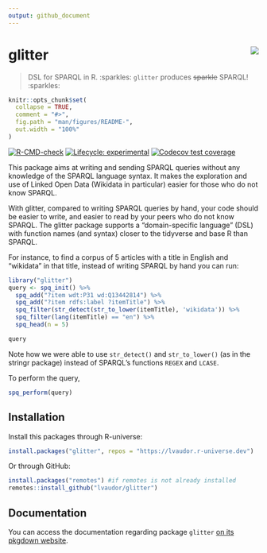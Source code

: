 ```yaml
---
output: github_document
---
```


# glitter <img src="man/figures/logo_small.png" align="right"/>

>  DSL for SPARQL in R. :sparkles: `glitter` produces ~~sparkle~~ SPARQL! :sparkles:


<!-- README.md is generated from README.Rmd. Please edit that file -->

```r
knitr::opts_chunk$set(
  collapse = TRUE,
  comment = "#>",
  fig.path = "man/figures/README-",
  out.width = "100%"
)
```

<!-- badges: start -->
[![R-CMD-check](https://github.com/lvaudor/glitter/actions/workflows/R-CMD-check.yaml/badge.svg)](https://github.com/lvaudor/glitter/actions/workflows/R-CMD-check.yaml)
[![Lifecycle: experimental](https://img.shields.io/badge/lifecycle-experimental-orange.svg)](https://lifecycle.r-lib.org/articles/stages.html#experimental)
[![Codecov test coverage](https://codecov.io/gh/lvaudor/glitter/branch/master/graph/badge.svg)](https://app.codecov.io/gh/lvaudor/glitter?branch=master)
<!-- badges: end -->

This package aims at writing and sending SPARQL queries without any knowledge of the SPARQL language syntax. 
It makes the exploration and use of Linked Open Data (Wikidata in particular) easier for those who do not know SPARQL.

With glitter, compared to writing SPARQL queries by hand, your code should be easier to write, and easier to read by your peers who do not know SPARQL.
The glitter package supports a "domain-specific language" (DSL) with function names (and syntax) closer to the tidyverse and base R than SPARQL.

For instance, to find a corpus of 5 articles with a title in English and "wikidata" in that title, instead of writing SPARQL by hand you can run:

```r
library("glitter")
query <- spq_init() %>%
  spq_add("?item wdt:P31 wd:Q13442814") %>%
  spq_add("?item rdfs:label ?itemTitle") %>%
  spq_filter(str_detect(str_to_lower(itemTitle), 'wikidata')) %>%
  spq_filter(lang(itemTitle) == "en") %>%
  spq_head(n = 5)

query
```

Note how we were able to use `str_detect()` and `str_to_lower()` (as in the stringr package) instead of SPARQL's functions `REGEX` and `LCASE`.

To perform the query,

```r
spq_perform(query)
```

## Installation

Install this packages through R-universe:

```r
install.packages("glitter", repos = "https://lvaudor.r-universe.dev")
```

Or through GitHub:

```r
install.packages("remotes") #if remotes is not already installed
remotes::install_github("lvaudor/glitter")
```

## Documentation

You can access the documentation regarding package `glitter`  [on its pkgdown website](http://perso.ens-lyon.fr/lise.vaudor/Rpackages/glitter/).



